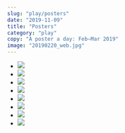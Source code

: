 ```yaml
---
slug: "play/posters"
date: "2019-11-09"
title: "Posters"
category: "play"
copy: "A poster a day: Feb–Mar 2019"
image: "20190220_web.jpg"
---
```


- ![](20190219-web.jpg)
- ![](20190220_web.jpg)
- ![](20190222-web.jpg)
- ![](20190223-web.jpg)
- ![](20190224-web.jpg)
- ![](20190225-D2-web.jpg)
- ![](20190226-web.jpg)
- ![](20190302-web.jpg)
